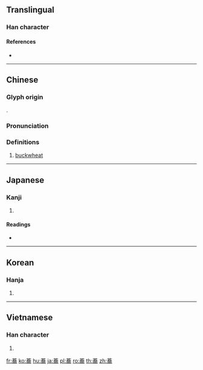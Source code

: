 {{character info/new}}
{{also|荞}}
==Translingual==

===Han character===
{{Han char|rn=140|rad=艸|as=12|sn=18|four=44227|canj=THKB|ids=⿱艹喬}}

====References====
* {{Han ref|kx=1057.270|dkj=31946|dj=1520.160|hdz=53292.040|uh=854E|ud=34126|bh=EB4C|bd=60236}}

----

==Chinese==
{{zh-forms|s=荞}}

===Glyph origin===
{{Han etym}}
{{Han compound|艸|喬|alt1=艹}}.

===Pronunciation===
{{zh-pron
|m=qiáo
|c=kiu4
|mc=y
|oc=y
|ma=
|cat=n
}}

===Definitions===
{{zh-hanzi}}

# [[buckwheat]]

----

==Japanese==

===Kanji===
{{ja-kanji|grade=|rs=艸12}}

# {{defn|lang=ja|sort=艸12}}

====Readings====
* {{ja-readings|on=[[きょう]] (kyō), [[ぎょう]] (gyō)|kun=}}

----

==Korean==

===Hanja===
{{ko-hanja|hangeul=교|eumhun=|rv=gyo|mr=kyo|y=kyo}}

# {{defn|lang=ko|sort=艸12}}

----

==Vietnamese==

===Han character===
{{vi-hantu|Kiều; ướm kiệu|rs=艸12}}

# {{defn|lang=vi|sort=艸12}}

[[fr:蕎]]
[[ko:蕎]]
[[hu:蕎]]
[[ja:蕎]]
[[pl:蕎]]
[[ro:蕎]]
[[th:蕎]]
[[zh:蕎]]